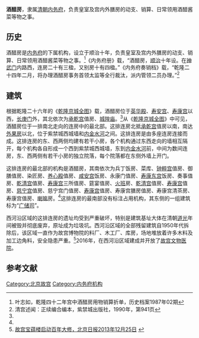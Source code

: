 '''酒醋房'''，隶属[[清朝|清朝]][[内务府|内务府]]，负责皇室及宫内外膳房的动支、销算、日常领用酒醋酱菜等物之事。

==历史==
酒醋房是[[内务府|内务府]]的下属机构，设立于顺治十年，负责皇室及宫内外膳房的动支、销算、日常领用酒醋酱菜等物之事。<ref>叶志如，乾隆四十二年宫中酒醋房用物销算折单，历史档案1987年02期</ref>《内务府册》载，“酒醋房，[[顺治|顺治]]十年设。在[[神武门|神武门]]内路西，连房二十有三楹，又别房十有四楹。”《内务府奏销档》载，“乾隆二十四年二月，将办理酒醋房事务首领太监等全行裁汰，派内管领二员办理。”<ref name=shuwen>清宫述闻：正续编合编本，紫禁城出版社，1990年，第941页</ref>

==建筑==
根据乾隆二十六年的《[[乾隆京城全图|乾隆京城全图]]》载，酒醋房位于[[英华殿|英华殿]]、[[寿安宫|寿安宫]]、[[寿康宫|寿康宫]]以西，[[长庚门_(北京故宫)|长庚门]]外，其北依次为[[承乾宫|承乾宫]]值房、[[城隍庙_(北京故宫)|城隍庙]]。<ref name=shuwen/>从《[[乾隆京城全图|乾隆京城全图]]》中可见，酒醋房位于一排南北走向的连房中的最北部。这排连房北抵[[承乾宫|承乾宫]]值房以南，南达[[果房_(北京故宫)|外果房]]以北，位于紫禁城西城墙和[[内金水河|内金水河]]之间。这排连房是由多座连房连接而成。这排连房的东、西两侧均建有若干小房，各个机构通过东西走向的墙相互隔开，每个机构各自形成一个西到紫禁城西城墙，东到[[内金水河|内金水河]]前，中间为数间连房，东、西两侧有若干小房的独立院落，每个院落都在东侧外墙上开门。

这排连房的最北部的机构是酒醋房，其南依次为兵丁饭房、菜库、[[钟粹宫|钟粹宫]]值房、御膳值房、染匠房、[[养心殿|养心殿]]值房、[[寿安宫|咸安宫]]饭房、永康门值房、[[寿康宫|寿康东宫]]饭房、奏事值房、[[乾清宫|乾清宫]]值房、[[寿康宫|寿康宫]]三所值房、筵宴值房、[[激桶处|火班]]房、[[乾清宫|乾清宫]]值房、[[寿康宫|寿康宫]]值房、[[慈宁宫|慈宁宫]]值房、慈宁宫门值房、[[寿康宫|寿康宫]]值房、寿康宫膳房值房、寿康宫清茶房、寿康宫值房、[[喇嘛|喇嘛]]房。<ref name=shuwen/>这排连房的最南部没有标注占用机构，其东侧的一组建筑标为“[[广储司|广储司]]”。

西河沿区域的这排连房的遗址均受到严重破坏，特别是建筑基址大体在清朝[[道光|道光]]年间被毁并彻底废弃，原址成为垃圾坑。西河沿区域的全部残留建筑自1950年代拆除后，该区域一直作为故宫博物院的料厂、木工厂、库房，场地堆放着许多木料及加工边角料，安全隐患严重。<ref name=bjrb>[http://bjrb.bjd.com.cn/html/2013-12/25/content_137169.htm 故宫宝蕴楼启动百年大修，北京日报2013年12月25日] {{webarchive|url=https://web.archive.org/web/20140404194818/http://bjrb.bjd.com.cn/html/2013-12/25/content_137169.htm |date=2014年04月4日 }}</ref>2016年，在西河沿区域建成并开放了[[故宫文物医院|故宫文物医院]]。

==参考文献==
{{reflist}}

{{Geographic Location
|西北 = 紫禁城西城墙
|北 = [[城隍庙_(北京故宫)|城隍庙]]<br>[[承乾宫|承乾宫]]值房
|東北 =内金水河、[[英华殿|英华殿]]
|西 = 紫禁城西城墙
|中央 = <BIG>'''酒醋房'''</BIG>
|東 = 内金水河、[[英华殿|英华殿]]<br>[[内金水河|内金水河]]、[[寿安宫|寿安宫]]
|西南 = 紫禁城西城墙
|南 =兵丁饭房
|東南 =内金水河、[[寿安宫|寿安宫]]
}}

[[Category:北京故宫|Category:北京故宫]]
[[Category:内务府机构|Category:内务府机构]]
